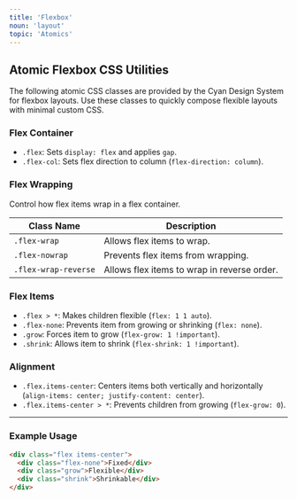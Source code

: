 ```yaml
---
title: 'Flexbox'
noun: 'layout'
topic: 'Atomics'
---
```


<div class="column-l">

## Atomic Flexbox CSS Utilities

The following atomic CSS classes are provided by the Cyan Design System for flexbox layouts. Use these classes to quickly compose flexible layouts with minimal custom CSS.

### Flex Container
- `.flex`: Sets `display: flex` and applies `gap`.
- `.flex-col`: Sets flex direction to column (`flex-direction: column`).

### Flex Wrapping

Control how flex items wrap in a flex container.

| Class Name | Description |
| --- | --- |
| `.flex-wrap` | Allows flex items to wrap. |
| `.flex-nowrap` | Prevents flex items from wrapping. |
| `.flex-wrap-reverse` | Allows flex items to wrap in reverse order. |

### Flex Items
- `.flex > *`: Makes children flexible (`flex: 1 1 auto`).
- `.flex-none`: Prevents item from growing or shrinking (`flex: none`).
- `.grow`: Forces item to grow (`flex-grow: 1 !important`).
- `.shrink`: Allows item to shrink (`flex-shrink: 1 !important`).

### Alignment
- `.flex.items-center`: Centers items both vertically and horizontally (`align-items: center; justify-content: center`).
- `.flex.items-center > *`: Prevents children from growing (`flex-grow: 0`).

---

### Example Usage

```html
<div class="flex items-center">
  <div class="flex-none">Fixed</div>
  <div class="grow">Flexible</div>
  <div class="shrink">Shrinkable</div>
</div>
```

</div>